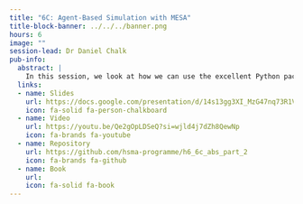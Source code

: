 ```yaml
---
title: "6C: Agent-Based Simulation with MESA"
title-block-banner: ../../../banner.png
hours: 6
image: ""
session-lead: Dr Daniel Chalk
pub-info:
  abstract: |
    In this session, we look at how we can use the excellent Python package MESA to help us build our own Agent Based Simulations, and we'll revisit our old friend Object Oriented Programming to help us do that.
  links:
  - name: Slides
    url: https://docs.google.com/presentation/d/14s13gg3XI_MzG47nq73R1VPpXkLIhG7NfsrgF_uWWzQ/edit?usp=sharing
    icon: fa-solid fa-person-chalkboard
  - name: Video
    url: https://youtu.be/Qe2gOpLDSeQ?si=wjld4j7dZh8QewNp
    icon: fa-brands fa-youtube
  - name: Repository
    url: https://github.com/hsma-programme/h6_6c_abs_part_2
    icon: fa-brands fa-github
  - name: Book
    url: 
    icon: fa-solid fa-book
---
```

